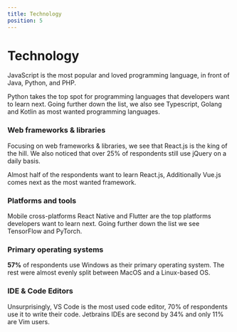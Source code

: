 ```yaml
---
title: Technology
position: 5
---
```


# Technology

JavaScript is the most popular and loved programming language, in front of Java, Python, and PHP.

Python takes the top spot for programming languages that developers want to learn next. Going further down the list, we also see Typescript, Golang and Kotlin as most wanted programming languages.

<Tabs>
  <TabItem title="Popular">
    <Chart id="tech-q-2" title={false} />
  </TabItem>
  <TabItem title="Loved ">
    <Chart id="tech-q-0" title={false} />
  </TabItem>
  <TabItem title="Wanted">
    <Chart id="tech-q-1" title={false} />
  </TabItem>
</Tabs>

### Web frameworks & libraries

Focusing on web frameworks & libraries, we see that React.js is the king of the hill. We also noticed that over 25% of respondents still use jQuery on a daily basis.

Almost half of the respondents want to learn React.js, Additionally Vue.js comes next as the most wanted framework.

<Tabs>
  <TabItem title="Popular">
    <Chart id="tech-q-3" title={false} />
  </TabItem>
  <TabItem title="Wanted">
    <Chart id="tech-q-4" title={false} />
  </TabItem>
</Tabs>

### Platforms and tools

Mobile cross-platforms React Native and Flutter are the top platforms developers want to learn next. Going further down the list we see TensorFlow and PyTorch.

<Chart id="tech-q-6" title={false} />

### Primary operating systems

**57%** of respondents use Windows as their primary operating system. The rest were almost evenly split between MacOS and a Linux-based OS.

<Chart id="tech-q-7" title={false} />

### IDE & Code Editors

Unsurprisingly, VS Code is the most used code editor, 70% of respondents use it to write their code. Jetbrains IDEs are second by 34% and only 11% are Vim users.

<Chart id="tech-q-8" title={false} />
